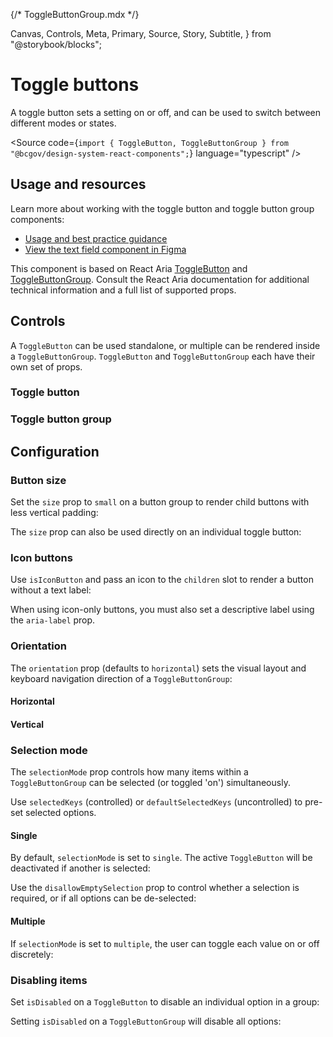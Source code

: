 {/* ToggleButtonGroup.mdx */}

  Canvas,
  Controls,
  Meta,
  Primary,
  Source,
  Story,
  Subtitle,
} from "@storybook/blocks";


<Meta title="Components/Toggle buttons" />

# Toggle buttons

<Subtitle>
  A toggle button sets a setting on or off, and can be used to switch between
  different modes or states.
</Subtitle>

<Source
  code={`import { ToggleButton, ToggleButtonGroup } from "@bcgov/design-system-react-components";`}
  language="typescript"
/>

## Usage and resources

Learn more about working with the toggle button and toggle button group components:

- [Usage and best practice guidance](https://www2.gov.bc.ca/gov/content?id=FAE017578EED4A4980E2C1B8BE3415F9)
- [View the text field component in Figma](https://www2.gov.bc.ca/gov/content?id=8E36BE1D10E04A17B0CD4D913FA7AC43#designers)

This component is based on React Aria [ToggleButton](https://react-spectrum.adobe.com/react-aria/ToggleButton.html) and [ToggleButtonGroup](https://react-spectrum.adobe.com/react-aria/ToggleButtonGroup.html). Consult the React Aria documentation for additional technical information and a full list of supported props.

## Controls

A `ToggleButton` can be used standalone, or multiple can be rendered inside a `ToggleButtonGroup`. `ToggleButton` and `ToggleButtonGroup` each have their own set of props.

### Toggle button

<Primary of={ToggleButtonStories} />
<Controls of={ToggleButtonStories.ToggleButtonTemplate} />

### Toggle button group

<Primary of={ToggleButtonGroupStories} />
<Controls of={ToggleButtonGroupStories.ToggleButtonGroupTemplate} />

## Configuration

### Button size

Set the `size` prop to `small` on a button group to render child buttons with less vertical padding:

<Canvas of={ToggleButtonGroupStories.SmallToggleButtonGroup} />

The `size` prop can also be used directly on an individual toggle button:

<Canvas of={ToggleButtonStories.SmallToggleButton} />

### Icon buttons

Use `isIconButton` and pass an icon to the `children` slot to render a button without a text label:

<Canvas of={ToggleButtonStories.IconOnlyToggleButton} />

When using icon-only buttons, you must also set a descriptive label using the `aria-label` prop.

### Orientation

The `orientation` prop (defaults to `horizontal`) sets the visual layout and keyboard navigation direction of a `ToggleButtonGroup`:

#### Horizontal

<Canvas of={ToggleButtonGroupStories.HorizontalToggleButtonGroup} />

#### Vertical

<Canvas of={ToggleButtonGroupStories.VerticalToggleButtonGroup} />

### Selection mode

The `selectionMode` prop controls how many items within a `ToggleButtonGroup` can be selected (or toggled 'on') simultaneously.

Use `selectedKeys` (controlled) or `defaultSelectedKeys` (uncontrolled) to pre-set selected options.

#### Single

By default, `selectionMode` is set to `single`. The active `ToggleButton` will be deactivated if another is selected:

<Canvas of={ToggleButtonGroupStories.SingleSelect} />

Use the `disallowEmptySelection` prop to control whether a selection is required, or if all options can be de-selected:

<Canvas of={ToggleButtonGroupStories.SingleSelectDisallowEmpty} />

#### Multiple

If `selectionMode` is set to `multiple`, the user can toggle each value on or off discretely:

<Canvas of={ToggleButtonGroupStories.MultipleSelect} />

### Disabling items

Set `isDisabled` on a `ToggleButton` to disable an individual option in a group:

<Canvas of={ToggleButtonGroupStories.GroupWithDisabledOption} />

Setting `isDisabled` on a `ToggleButtonGroup` will disable all options:

<Canvas of={ToggleButtonGroupStories.DisabledToggleButtonGroup} />
